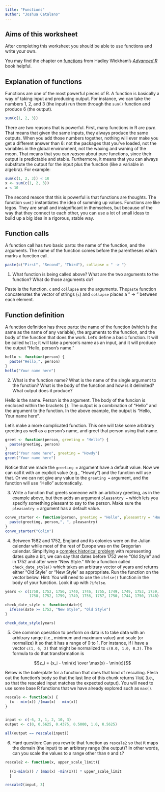```yaml
---
title: "Functions"
author: "Joshua Catalano"
---
```


## Aims of this worksheet

After completing this worksheet you should be able to use functions and write your own.

You may find the chapter on [functions](http://adv-r.had.co.nz/Functions.html) from Hadley Wickham's *[Advanced R](http://adv-r.had.co.nz/)* book helpful.

## Explanation of functions

Functions are one of the most powerful pieces of R. A function is basically a way of taking input and producing output. For instance, we can take the numbers 1, 2, and 3 (the input) run them through the `sum()` function and produce 6 (the output).

```r
sum(c(1, 2, 3))
```

There are two reasons that is powerful. First, many functions in R are *pure*. That means that given the same inputs, they always produce the same outputs. When you add those numbers together, nothing will ever make you get a different answer than 6: not the packages that you've loaded, not the variables in the global environment, not the waxing and waning of the moon. That means that you can *reason* about pure functions, since their output is predictable and stable. Furthermore, it means that you can always substitute the output for the input plus the function (like a variable in algebra). For example:

```r
sum(c(1, 2, 3)) < 10
x <- sum(c(1, 2, 3))
x < 10
```

The second reason that this is powerful is that functions are thoughts. The function `sum()` instantiates the idea of summing up values. Functions are like legos. They are small and insignificant in themselves, but because of the way that they connect to each other, you can use a lot of small ideas to build up a big idea in a rigorous, stable way.

## Function calls

A function call has two basic parts: the name of the function, and the arguments. The name of the function comes before the parentheses which marks a function call.

```r
paste(c("First", "Second", "Third"), collapse = " -> ")
```

(@) What function is being called above? What are the two arguments to the function? What do those arguments do?

 Paste is the function. `c` and `collapse` are the arguments. The`paste` function concatenates the vector of strings (`c`) and `collapse` places a " -> " between each element. 

## Function definition

A function definition has three parts: the name of the function (which is the same as the name of any variable), the arguments to the function, and the body of the function that does the work. Let's define a basic function. It will be called `hello`; it will take a person's name as an input, and it will produce the output "Hello, person's name."

```r
hello <- function(person) {
  paste("Hello,", person)
}
hello("Your name here")
```

(@) What is the function name? What is the name of the single argument to the function? What is the body of the function and how is it delimited? What output does it produce?

Hello is the name. Person is the argument. The body of the funcion is enclosed within the brackets {}. The output is a combination of "Hello" and the argument to the function. In the above example, the output is "Hello, Your name here". 

Let's make a more complicated function. This one will take some arbitrary greeting as well as a person's name, and greet that person using that name.

```r
greet <- function(person, greeting = "Hello") {
  paste(greeting, person)
}
greet("Your name here", greeting = "Howdy")
greet("Your name here")
```

Notice that we made the `greeting =` argument have a default value. Now we can call it with an explicit value (e.g., "Howdy") and the function will use that. Or we can not give any value to the `greeting = ` argument, and the function will use "Hello" automatically.

(@) Write a function that greets someone with an arbitrary greeting, as in the example above, but then adds an argument `pleasantry = ` which lets you specify something pleasant to say to the person. Make sure the `pleasantry =` argument has a default value.

```r
convo_starter <- function(person, greeting = "Hello", pleasantry = "How are you today?"){
  paste(greeting, person,", ", pleasantry)
}
convo_starter("Colin")
```

(@) Between 1582 and 1752, England and its colonies were on the Julian calendar while most of the rest of Europe was on the Gregorian calendar. Simplifying a [complex historical problem](https://en.wikipedia.org/wiki/Old_Style_and_New_Style_dates) with representing dates quite a bit, we can say that dates before 1752 were "Old Style" and in 1752 and after were "New Style." Write a function called `check_date_style()` which takes an arbitrary vector of years and returns either "Old Style" or "New Style" as appropriate. Run the function on the vector below. Hint: You will need to use the `ifelse()` function in the body of your function. Look it up with `?ifelse`.

```r
years <- c(1758, 1752, 1756, 1740, 1746, 1755, 1749, 1749, 1753, 1759,
           1758, 1752, 1759, 1749, 1756, 1757, 1750, 1744, 1750, 1748)

check_date_style <- function(date){
  ifelse(date >= 1752, "New Style", "Old Style")
}

check_date_style(years)
```


(@) One common operation to perform on data is to take data with an arbitrary range (i.e., minimum and maximum value) and scale (or normalize) it so that it has a range of 0 to 1. For instance, if I have a vector `c(1, 6, 2)` that might be normalized to `c(0.0, 1.0, 0.2)`. The formula to do that transformation is 

$$z_i = {x_i - \min(x) \over \max(x) - \min(x)}$$

Below is the boilerplate for a function that does that kind of rescaling. Flesh out the function's body so that the last line of this chunk returns `TRUE` (i.e., so that the rescaled input matches the expected output). You will need to use some base R functions that we have already explored such as `max()`.

```r
rescale <- function(x) {
  (x - min(x)) /(max(x) - min(x))
}
  

input <- c(-6, 3, 1, 2, 10, 3)
output <- c(0, 0.5625, 0.4375, 0.5000, 1.0, 0.5625)

all(output == rescale(input))

```

(@) Hard question: Can you rewrite that function as `rescale2` so that it maps the domain (the input) to an arbitrary range (the output)? In other words, can you scale the values to a range other than `0` and `1`?

```r
rescale2 <- function(x, upper_scale_limit){
  
  ((x-min(x)) / (max(x) -min(x))) * upper_scale_limit
  }

rescale2(input, 3)

```

